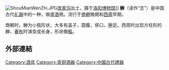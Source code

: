 {{Unreferenced |time=2009-05-16T14:45:14+00:00 }}
[[File:ShouMianWenZhi.JPG|thumb]][[庞家沟|庞家沟]]出土，摄于[[洛阳博物馆|洛阳博物馆]]]]
'''觯'''（读作“志”）是中国古代[[礼器|礼器]]中的一种，做盛[[酒|酒]]用。流行于[[商朝|商朝]]晚期和[[西周|西周]]早期。

商朝时，觯为小瓶形状，大多有盖子，圆腹，侈口，圈足。西周时出现方柱形的觯，[[春秋时期|春秋]]时演变成长身，形状像[[觚|觚]]。

==外部連結==
{{Wikisource further reading}}

{{礼器}}

[[Category:酒具|Category:酒具]]
[[Category:青铜酒器|Category:青铜酒器]]
[[Category:中國古代禮器|Category:中國古代禮器]]
